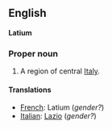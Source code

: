 ==English==
'''Latium'''

===Proper noun===

#A region of central [[Italy]].

====Translations====

*[[French]]: Latium (''gender?'')
*[[Italian]]: [[Lazio]] (''gender?'')